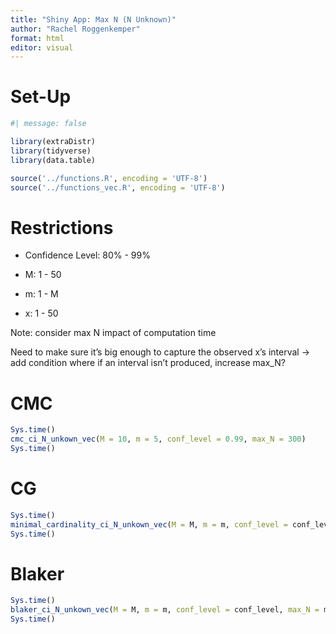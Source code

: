 ```yaml
---
title: "Shiny App: Max N (N Unknown)"
author: "Rachel Roggenkemper"
format: html
editor: visual
---
```


# Set-Up

```r
#| message: false

library(extraDistr)
library(tidyverse)
library(data.table)

source('../functions.R', encoding = 'UTF-8')
source('../functions_vec.R', encoding = 'UTF-8')
```

# Restrictions

-   Confidence Level: 80% - 99%

-   M: 1 - 50

-   m: 1 - M

-   x: 1 - 50

Note: consider max N impact of computation time

Need to make sure it's big enough to capture the observed x's interval -\> add condition where if an interval isn't produced, increase max_N?

# CMC

```r
Sys.time()
cmc_ci_N_unkown_vec(M = 10, m = 5, conf_level = 0.99, max_N = 300)
Sys.time()
```

# CG

```r
Sys.time()
minimal_cardinality_ci_N_unkown_vec(M = M, m = m, conf_level = conf_level, max_N = max_N, procedure = "CG")
Sys.time()
```

# Blaker

```r
Sys.time()
blaker_ci_N_unkown_vec(M = M, m = m, conf_level = conf_level, max_N = max_N)
Sys.time()
```
